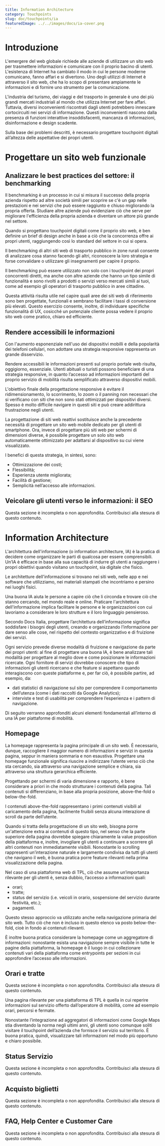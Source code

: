```yaml
---
title: Information Architecture
category: Touchpoints
slug: doc/touchpoints/ia
featuredImage: ../../images/docs/ia-cover.png
---
```



# Introduzione

L'emergere del web globale richiede alle aziende di utilizzare un sito web per trasmettere informazioni e comunicare con il proprio bacino di utenti. L'esistenza di Internet ha cambiato il modo in cui le persone moderne comunicano, fanno affari e si divertono. Uno degli utilizzi di Internet è attraverso il sito web, che ha lo scopo di presentare ampiamente le informazioni e di fornire uno strumento per la comunicazione.

L'industria del turismo, dei viaggi e del trasporto in generale è uno dei più grandi mercati industriali al mondo che utilizza Internet per fare affari. Tuttavia, diversi inconvenienti riscontrati dagli utenti potrebbero innescare cortocircuiti nei servizi di informazione. Questi inconvenienti nascono dalla presenza di funzioni interattive insoddisfacenti, mancanza di informazioni, disinformazione e design scadente.

Sulla base dei problemi descritti, è necessario progettare touchpoint digitali all’altezza delle aspettative dei propri utenti.

# Progettare un sito web funzionale

## Analizzare le best practices del settore: il benchmarking

Il benchmarking è un processo in cui si misura il successo della propria azienda rispetto ad altre società simili per scoprire se c'è un gap nelle prestazioni e nei servizi che può essere raggiunto e chiuso migliorando la propria offerta. Studiare altre aziende può evidenziare ciò che serve per migliorare l'efficienza della propria azienda e diventare un attore più grande nel settore.

Quando si progettano touchpoint digitali come il proprio sito web, è ben definire un brief di design anche in base a ciò che la concorrenza offre ai propri utenti, raggiungendo così lo standard del settore in cui si opera.

Il benchmarking di altri siti web di trasporto pubblico in zone rurali consente di analizzare cosa stanno facendo gli altri, riconoscere la loro strategia e forse convalidare o utilizzare gli insegnamenti per capire il proprio.

Il benchmarking può essere utilizzato non solo con i touchpoint dei propri concorrenti diretti, ma anche con altre aziende che hanno un tipo simile di funzionalità e sono rivolti a prodotti o servizi verso mercati simili ai tuoi, come ad esempio gli operatori di trasporto pubblico in aree cittadine.

Questa attività risulta utile nel capire quali aree dei siti web di riferimento sono ben progettate, funzionali e sembrano facilitare i tassi di conversione più elevati. Questo esercizio consente, inoltre, di individuare specifiche funzionalità di UX, cosicché un potenziale cliente possa vedere il proprio sito web come pratico, chiaro ed efficiente.

## Rendere accessibili le informazioni

Con l'aumento esponenziale nell'uso dei dispositivi mobilli e della popolarità dei telefoni cellulari, non adottare una strategia responsive rappresenta un grande disservizio.

Rendere accessibili le informazioni presenti sul proprio portale web risulta, oggigiorno, essenziale. Utenti abituali o turisti possono beneficiare di una strategia responsive, in quanto l’accesso ad informazioni importanti del proprio servizio di mobilità risulta semplificato attraverso dispositivi mobili.

L'obiettivo finale della progettazione responsive è evitare il ridimensionamento, lo scorrimento, lo zoom o il panning non necessari che si verificano con siti che non sono stati ottimizzati per dispositivi diversi. Spesso è molto difficile navigare in questi siti e può creare addirittura frustrazione negli utenti.

La progettazione di siti web reattivi sostituisce anche la precedente necessità di progettare un sito web mobile dedicato per gli utenti di smartphone. Ora, invece di progettare più siti web per schermi di dimensioni diverse, è possibile progettare un solo sito web automaticamente ottimizzato per adattarsi al dispositivo su cui viene visualizzato.

I benefici di questa strategia, in sintesi, sono:

- Ottimizzazione dei costi;
- Flessibilità;
- Esperienza utente migliorata;
- Facilità di gestione;
- Semplicità nell’accesso alle informazioni.

## Veicolare gli utenti verso le informazioni: il SEO

<Callout color="grey">
  Questa sezione è incompleta o non approfondita. Contribuisci alla stesura di
  questo contenuto.
</Callout>

# Information Architecture

L'architettura dell'informazione (o information architecture, IA) è la pratica di decidere come organizzare le parti di qualcosa per essere comprensibili. Un’IA è efficace in base alla sua capacità di indurre gli utenti a raggiungere i propri obiettivi quando visitano un touchpoint, sia digitale che fisico.

Le architetture dell'informazione si trovano nei siti web, nelle app e nei software che utilizziamo, nei materiali stampati che incontriamo e persino nei luoghi fisici.

Una buona IA aiuta le persone a capire ciò che li circonda e trovare ciò che stanno cercando, nel mondo reale e online. Praticare l'architettura dell'informazione implica facilitare le persone e le organizzazioni con cui lavoriamo a considerare le loro strutture e il loro linguaggio pensieroso.

Secondo Docs Italia, progettare l’architettura dell’informazione significa soddisfare i bisogni degli utenti, creando e organizzando l’informazione per dare senso alle cose, nel rispetto del contesto organizzativo e di fruizione dei servizi.

<Immagine src="ia-framework.png" />

Ogni servizio prevede diverse modalità di fruizione e navigazione da parte dei propri utenti: al fine di progettare una buona IA, è bene analizzare tali modalità per progettare al meglio dove e come posizionare le informazioni ricercate. Ogni fornitore di servizi dovrebbe conoscere che tipo di informazioni gli utenti ricercano e che feature si aspettano quando interagiscono con queste piattaforme e, per far ciò, è possibile partire, ad esempio, da:

- dati statistici di navigazione sul sito per comprendere il comportamento dell’utenza (come i dati raccolti da Google Analytics);
- interviste e test di usabilità per comprendere l’esperienza e i pattern di navigazione.

Di seguito verranno approfonditi alcuni elementi fondamentali all’interno di una IA per piattaforme di mobilità.

## Homepage

La homepage rappresenta la pagina principale di un sito web. È necessario, dunque, raccogliere il maggior numero di informazioni e servizi in questa pagina, seppur in maniera sommaria e non esaustiva. Progettare una homepage funzionale significa riuscire a indirizzare l’utente verso ciò che sta cercando, sia attraverso una navigazione semplice e chiara, sia attraverso una struttura gerarchica efficiente.

Progettando per schermi di varia dimensione e rapporto, è bene considerare a priori in che modo strutturare i contenuti della pagina. Tali contenuti si differenziano, in base alla propria posizione, above-the-fold o below-the-fold.

I contenuti above-the-fold rappresentano i primi contenuti visibili al caricamento della pagina, facilmente fruibili senza alcuna interazione di scroll da parte dell’utente.

<Immagine
  src="ia-home.png"
  caption="Esempio di homepage con contenuti above- the-fold rilevanti."
/>

Quando si tratta della progettazione di un sito web, bisogna porre un'attenzione extra ai contenuti di questo tipo, nel senso che la parte superiore della pagina dovrebbe spiegare chiaramente la value proposition della piattaforma e, inoltre, invogliare gli utenti a continuare a scorrere gli altri contenuti non immediatamente visibili. Nonostante lo scrolling rappresenti un’interazione naturale e largamente condivisa da tutti gli utenti che navigano il web, è buona pratica porre feature rilevanti nella prima visualizzazione della pagina.

Nel caso di una piattaforma web di TPL, ciò che assume un’importanza rilevante per gli utenti è, senza dubbio, l’accesso a informazioni quali:

- orari;
- tratte;
- status del servizio (i.e. veicoli in orario, sospensione del servizio durante festività, etc.);
- pagamenti.

Questo stesso approccio va utilizzato anche nella navigazione primaria del sito web. Tutto ciò che non è incluso in questo elenco va posto below-the-fold, cioè in fondo ai contenuti rilevanti.

È inoltre buona pratica considerare la homepage come un aggregatore di informazioni: nonostante esista una navigazione sempre visibile in tutte le pagine della piattaforma, la homepage è il luogo in cui collezionare contenuti vari della piattaforma come entrypoints per sezioni in cui approfondire l’accesso alle informazioni.

## Orari e tratte

<Callout color="grey">
  Questa sezione è incompleta o non approfondita. Contribuisci alla stesura di
  questo contenuto.
</Callout>

Una pagina rilevante per una piattaforma di TPL è quella in cui reperire informazioni sul servizio offerto dall’operatore di mobilità, come ad esempio orari, percorsi e fermate.

Nonostante l’integrazione ad aggregatori di informazioni come Google Maps stia diventando la norma negli ultimi anni, gli utenti sono comunque soliti visitare il touchpoint dell’azienda che fornisce il servizio sul territorio. È buona pratica, quindi, visualizzare tali informazioni nel modo più opportuno e chiaro possibile.

<Immagine
  src="ia-orari.png"
  caption="Wireframe per pagina di dettaglio percorso."
/>

## Status Servizio

<Callout color="grey">
  Questa sezione è incompleta o non approfondita. Contribuisci alla stesura di
  questo contenuto.
</Callout>

## Acquisto biglietti

<Callout color="grey">
  Questa sezione è incompleta o non approfondita. Contribuisci alla stesura di
  questo contenuto.
</Callout>

## FAQ, Help Center e Customer Care

<Callout color="grey">
  Questa sezione è incompleta o non approfondita. Contribuisci alla stesura di
  questo contenuto.
</Callout>
